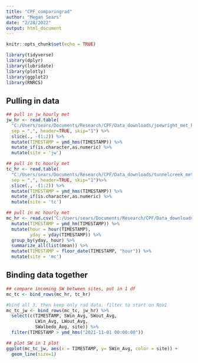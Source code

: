 ```yaml
---
title: "CPF_comparingrad"
author: "Megan Sears"
date: "2/28/2022"
output: html_document
---
```


```r
knitr::opts_chunk$set(echo = TRUE)

library(tidyverse)
library(dplyr)
library(lubridate)
library(plotly)
library(ggplot2)
library(RNRCS)

```

## Pulling in data


```r
## pull in jw hourly met
jw_hr <- read.table(
  "C:/Users/sears/Documents/Research/CPF/Data_downloads/joewright_met_hr_20220227.dat",
  sep = ",", header=TRUE, skip="1") %>%
  slice(., -(1:2)) %>%
  mutate(TIMESTAMP = ymd_hms(TIMESTAMP)) %>%
  mutate_if(is.character,as.numeric) %>%
  mutate(site = 'jw')

## pull in tc hourly met
tc_hr <- read.table(
  "C:/Users/sears/Documents/Research/CPF/Data_downloads/tunnelcreek_met2_hr_20220227.dat",
  sep = ",", header=TRUE, skip="1")%>%
  slice(., -(1:2)) %>%
  mutate(TIMESTAMP = ymd_hms(TIMESTAMP)) %>%
  mutate_if(is.character,as.numeric) %>%
  mutate(site = 'tc')

## pull in mc hourly met
mc_hr <- read.csv("C:/Users/sears/Documents/Research/CPF/Data_downloads/mtncampus_20220223.csv") %>%
  mutate(TIMESTAMP = ymd_hm(TIMESTAMP)) %>%
  mutate(hour = hour(TIMESTAMP),
         yday = yday(TIMESTAMP)) %>%
  group_by(yday, hour) %>%
  summarize_all(list(mean)) %>%
  mutate(TIMESTAMP = floor_date(TIMESTAMP, "hour")) %>%
  mutate(site = 'mc')
```

##  Binding data together

```r
## compare incoming SW between sites, put in 1 df
mc_tc <- bind_rows(mc_hr, tc_hr)

#bind all 3, then keep only rad data, filter to start on Nov1
mc_tc_jw <- bind_rows(mc_tc, jw_hr) %>%
  select(c(TIMESTAMP, SWin_Avg, SWout_Avg, 
           LWin_Avg, LWout_Avg,
           SWalbedo_Avg, site)) %>%
  filter(TIMESTAMP > ymd_hms("2021-11-01 00:00:00"))

```


```r
## plot SW in 1 plot
ggplot(mc_tc_jw, aes(x = TIMESTAMP, y= SWin_Avg, color = site)) +
  geom_line(size=1)

```

